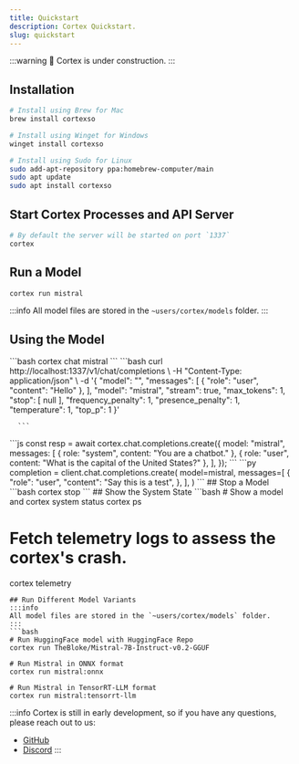 ```yaml
---
title: Quickstart
description: Cortex Quickstart.
slug: quickstart
---
```




:::warning
🚧 Cortex is under construction.
:::

## Installation
```sh
# Install using Brew for Mac
brew install cortexso

# Install using Winget for Windows
winget install cortexso

# Install using Sudo for Linux
sudo add-apt-repository ppa:homebrew-computer/main
sudo apt update
sudo apt install cortexso

```
## Start Cortex Processes and API Server
```sh
# By default the server will be started on port `1337`
cortex
```
## Run a Model
```sh
cortex run mistral
```
:::info
All model files are stored in the `~users/cortex/models` folder.
:::
## Using the Model
<Tabs>
  <TabItem  value="CLI" label="CLI" default>
    ```bash 
    cortex chat mistral
    ```
  </TabItem>
  <TabItem  value="API" label="API" default>
    ```bash
        curl http://localhost:1337/v1/chat/completions \
        -H "Content-Type: application/json" \
        -d '{
          "model": "",
          "messages": [
            {
              "role": "user",
              "content": "Hello"
            },
          ],
          "model": "mistral",
          "stream": true,
          "max_tokens": 1,
          "stop": [
              null
          ],
          "frequency_penalty": 1,
          "presence_penalty": 1,
          "temperature": 1,
          "top_p": 1
        }'

      ```
  </TabItem>
  <TabItem value="cortex.js" label="cortex.js">
  ```js
  const resp = await cortex.chat.completions.create({
    model: "mistral",
    messages: [
      { role: "system", content: "You are a chatbot." },
      { role: "user", content: "What is the capital of the United States?" },
    ],
  });
  ```
  </TabItem>
  <TabItem value="cortex.py" label="cortex.py">
  ```py
  completion = client.chat.completions.create(
    model=mistral,
    messages=[
        {
            "role": "user",
            "content": "Say this is a test",
        },
    ],
)
  ```
  </TabItem>
</Tabs>
## Stop a Model
 ```bash 
cortex stop
```
## Show the System State
 ```bash 
# Show a model and cortex system status
cortex ps

# Fetch telemetry logs to assess the cortex's crash.
cortex telemetry
```
## Run Different Model Variants
:::info
All model files are stored in the `~users/cortex/models` folder.
:::
```bash
# Run HuggingFace model with HuggingFace Repo
cortex run TheBloke/Mistral-7B-Instruct-v0.2-GGUF

# Run Mistral in ONNX format
cortex run mistral:onnx

# Run Mistral in TensorRT-LLM format
cortex run mistral:tensorrt-llm
```


:::info
Cortex is still in early development, so if you have any questions, please reach out to us:

- [GitHub](https://github.com/janhq/cortex)
- [Discord](https://discord.gg/YFKKeuVu)
  :::
